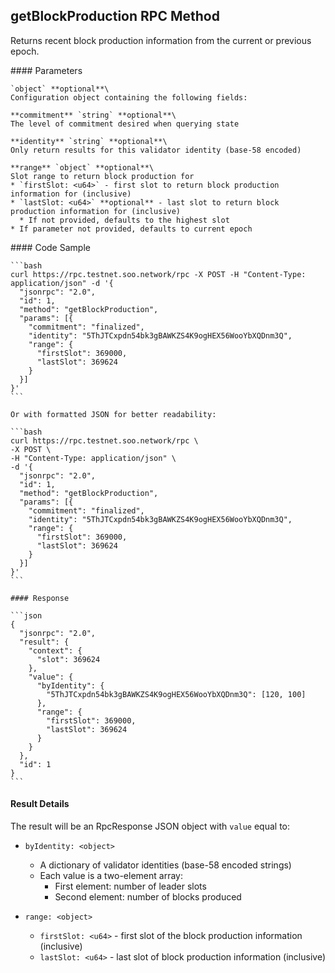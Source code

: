 ## getBlockProduction RPC Method

Returns recent block production information from the current or previous epoch.

<div className="grid grid-cols-2 gap-1 mt-2">
  <div className="col-span-1">
    #### Parameters

    `object` **optional**\
    Configuration object containing the following fields:

    **commitment** `string` **optional**\
    The level of commitment desired when querying state

    **identity** `string` **optional**\
    Only return results for this validator identity (base-58 encoded)

    **range** `object` **optional**\
    Slot range to return block production for
    * `firstSlot: <u64>` - first slot to return block production information for (inclusive)
    * `lastSlot: <u64>` **optional** - last slot to return block production information for (inclusive)
      * If not provided, defaults to the highest slot
    * If parameter not provided, defaults to current epoch
  </div>

  <div className="col-span-1">
    #### Code Sample

    ```bash
    curl https://rpc.testnet.soo.network/rpc -X POST -H "Content-Type: application/json" -d '{
      "jsonrpc": "2.0",
      "id": 1,
      "method": "getBlockProduction",
      "params": [{
        "commitment": "finalized",
        "identity": "5ThJTCxpdn54bk3gBAWKZS4K9ogHEX56WooYbXQDnm3Q",
        "range": {
          "firstSlot": 369000,
          "lastSlot": 369624
        }
      }]
    }'
    ```

    Or with formatted JSON for better readability:

    ```bash
    curl https://rpc.testnet.soo.network/rpc \
    -X POST \
    -H "Content-Type: application/json" \
    -d '{
      "jsonrpc": "2.0",
      "id": 1,
      "method": "getBlockProduction",
      "params": [{
        "commitment": "finalized",
        "identity": "5ThJTCxpdn54bk3gBAWKZS4K9ogHEX56WooYbXQDnm3Q",
        "range": {
          "firstSlot": 369000,
          "lastSlot": 369624
        }
      }]
    }'
    ```

    #### Response

    ```json
    {
      "jsonrpc": "2.0",
      "result": {
        "context": {
          "slot": 369624
        },
        "value": {
          "byIdentity": {
            "5ThJTCxpdn54bk3gBAWKZS4K9ogHEX56WooYbXQDnm3Q": [120, 100]
          },
          "range": {
            "firstSlot": 369000,
            "lastSlot": 369624
          }
        }
      },
      "id": 1
    }
    ```
  </div>
</div>

#### Result Details

The result will be an RpcResponse JSON object with `value` equal to:

* `byIdentity: <object>`
  * A dictionary of validator identities (base-58 encoded strings)
  * Each value is a two-element array:
    * First element: number of leader slots
    * Second element: number of blocks produced

* `range: <object>`
  * `firstSlot: <u64>` - first slot of the block production information (inclusive)
  * `lastSlot: <u64>` - last slot of block production information (inclusive)